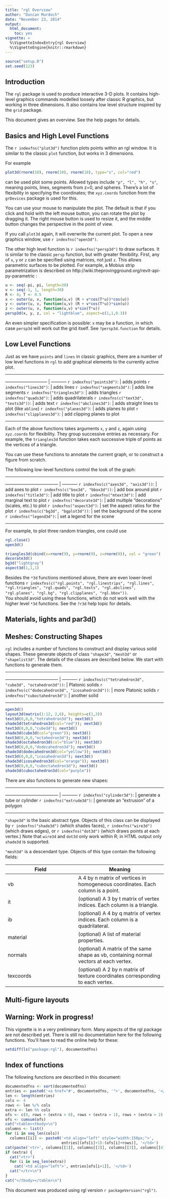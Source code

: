 ```yaml
---
title: "rgl Overview"
author: "Duncan Murdoch"
date: "November 23, 2014"
output:
  html_document:
    toc: yes
vignette: >
  %\VignetteIndexEntry{rgl Overview}
  %\VignetteEngine{knitr::rmarkdown}
---
```


```r
source("setup.R")
set.seed(123)
```



## Introduction

The `rgl` package is used to produce interactive 3-D plots.  It contains
high-level graphics commands modelled loosely after classic R graphics,
but working in three dimensions.  It also contains low level structure
inspired by the `grid` package.

This document gives an overview.  See the help pages for details.

## Basics and High Level Functions

The `r indexfns("plot3d")` function
plots points within an rgl window.  It is similar to the classic 
`plot` function,
but works in 3 dimensions.

For example
```r
plot3d(rnorm(10), rnorm(10), rnorm(10), type="s", col="red")
```
can be used plot some points.  Allowed types include `"p", "l", "h", "s"`,
meaning points, lines, segments from z=0, and spheres.  There's
a lot of flexibility in specifying the coordinates; the `xyz.coords` function
from the `grDevices` package is used for this.

You can use your mouse to manipulate the plot.  The default is that
if you click and hold with the left mouse button, you can rotate 
the plot by dragging it.  The right mouse button is used to resize
it, and the middle button changes the perspective in the point of view.

If you call `plot3d` again, it will overwrite the current plot.
To open a new graphics window, use `r indexfns("open3d")`.
 
The other high level function is `r indexfns("persp3d")` to draw surfaces.
It is
similar to the classic `persp` function, but with greater flexibility.
First, any of `x`, `y` or `z`
can be specified using matrices, not just `z`.  This allows parametric
surfaces to be plotted. For example, a Mobius strip 
parametrization is described on http://wiki.theprovingground.org/revit-api-py-parametric :
```r
u <- seq(-pi, pi, length=30)
v <- seq(-1, 1, length=30)
R <- 4; T <- 0.5
x <- outer(u, v, function(u,v) (R + v*cos(T*u))*cos(u))
y <- outer(u, v, function(u,v) (R + v*cos(T*u))*sin(u))
z <- outer(u, v, function(u,v) v*sin(T*u))
persp3d(x, y, z, col = "lightblue", aspect=c(1,1,0.3))
```
An even simpler specification is possible:  `x` may be a function,
in which case `persp3d` will work out the grid itself.  See 
`?persp3d.function` for details.

## Low Level Functions

Just as we have `points` and `lines` in classic graphics, there are a number
of low level functions in `rgl` to add graphical elements to the
currently active plot.

--------------

----------------------------- | -----------
`r indexfns("points3d")`:     | adds points
`r indexfns("lines3d")`:      | adds lines
`r indexfns("segments3d")`:   | adds line segments
`r indexfns("triangles3d")`:  | adds triangles
`r indexfns("quads3d")`:      | adds quadrilaterals
`r indexfns(c("text3d", "texts3d"))`: | adds text
`r indexfns("abclines3d")`:   | adds straight lines to plot (like `abline`)
`r indexfns("planes3d")`:     | adds planes to plot
`r indexfns("clipplanes3d")`: | add clipping planes to plot

------------

Each of the above functions takes arguments `x`, `y` and `z`, again
using `xyz.coords` for flexibility.  They group successive entries
as necessary.  For example, the `triangles3d` function takes each
successive triple of points as the vertices of a triangle.

You can use these functions to annotate the current graph, or to 
construct a figure from scratch.

The following low-level functions control the look of the graph:

--------------

------------------------------------ | -----------
`r indexfns(c("axes3d", "axis3d"))`: | add axes to plot
`r indexfns(c("box3d", "bbox3d"))`:               | add box around plot
`r indexfns("title3d")`:             | add title to plot
`r indexfns("mtext3d")`:             | add marginal text to plot
`r indexfns("decorate3d")`:          | add multiple "decorations" (scales, etc.) to plot
`r indexfns("aspect3d")`:            | set the aspect ratios for the plot
`r indexfns(c("bg3d", "bgplot3d"))`: | set the background of the scene
`r indexfns("legend3d")`:            | set a legend for the scene

---------------

For example, to plot three random triangles, one could use
```r
rgl.close()
open3d()
```
```r
triangles3d(cbind(x=rnorm(9), y=rnorm(9), z=rnorm(9)), col = "green")
decorate3d()
bg3d("lightgray")
aspect3d(1,1,1)
```

Besides the `*3d` functions mentioned above, there are even lower-level
functions 
`r indexfns(c("rgl.points", "rgl.linestrips", "rgl.lines", "rgl.triangles",
"rgl.quads", "rgl.texts", "rgl.abclines", "rgl.planes", "rgl.bg",
"rgl.clipplanes", "rgl.bbox"))`.  
You should avoid using these functions, which do not
work well with the higher level `*3d` functions.  See the `?r3d` help
topic for details.

## Materials, lights and par3d()

## Meshes:  Constructing Shapes 

`rgl` includes a number of functions to construct and display 
various solid shapes.  These generate objects of class `"shape3d"`,
`"mesh3d"` or `"shapelist3d"`.  The details of the classes are 
described below.  We start with functions to generate them.

--------------

------------------------------------ | -----------
`r indexfns(c("tetrahedron3d", "cube3d", "octahedron3d"))`: | Platonic solids
`r indexfns(c("dodecahedron3d", "icosahedron3d"))`:        | more Platonic solids
`r indexfns("cuboctahedron3d")`:             | another solid

---------------

```r
open3d()
layout3d(matrix(1:12, 2,6), heights=c(1,3))
text3d(0,0,0,"tetrahedron3d"); next3d()
shade3d(tetrahedron3d(col="red")); next3d()
text3d(0,0,0,"cube3d"); next3d()
shade3d(cube3d(col="green")); next3d()
text3d(0,0,0,"octahedron3d"); next3d()
shade3d(octahedron3d(col="blue")); next3d()
text3d(0,0,0,"dodecahedron3d"); next3d()
shade3d(dodecahedron3d(col="yellow")); next3d()
text3d(0,0,0,"icosahedron3d"); next3d()
shade3d(icosahedron3d(col="orange")); next3d()
text3d(0,0,0,"cuboctahedron3d"); next3d()
shade3d(cuboctahedron3d(col="purple"))
```

There are also functions to generate new shapes:

--------------

------------------------------------ | -----------
`r indexfns("cylinder3d")`: | generate a tube or cylinder
`r indexfns("extrude3d")`:  | generate an "extrusion" of a polygon

---------------


`"shape3d"` is the basic abstract type.  Objects of this class can be
displayed by `r indexfns("shade3d")` (which shades faces), 
`r indexfns("wire3d")` (which draws edges), or `r indexfns("dot3d")`
(which draws points at each vertex.)  Note that `wire3d` and `dot3d`
only work within R; in HTML output only `shade3d` is supported.

`"mesh3d"` is a descendant type.  Objects of this type contain the following 
fields:

Field        | Meaning
------------ | ---------------
vb           | A 4 by n matrix of vertices in homogeneous coordinates.  Each column is a point.
it           | (optional) A 3 by t matrix of vertex indices.  Each column is a triangle.
ib           | (optional) A 4 by q matrix of vertex indices.  Each column is a quadrilateral.
material     | (optional) A list of material properties.
normals      | (optional) A matrix of the same shape as vb, containing normal vectors at each vertex.
texcoords    | (optional) A 2 by n matrix of texture coordinates corresponding to each vertex.





## Multi-figure layouts

## Warning:  Work in progress!

This vignette is in a very preliminary form.  Many aspects of the rgl
package are not described yet.  There is still no documentation here for the
following functions.  You'll have to read the online help for these:
```r
setdiff(ls("package:rgl"), documentedfns)
```

## Index of functions

The following functions are described in this document:<br>
```r
documentedfns <- sort(documentedfns)
entries <- paste0('<a href="#', documentedfns, '">', documentedfns, '</a>')
len <- length(entries)
cols <- 4
rows <- len %/% cols
extra <- len %% cols
ofs <- c(0, rows + (extra > 0), rows + (extra > 1), rows + (extra > 2), rows)
ofs <- cumsum(ofs)
cat("<table><tbody>\n")
columns <- list()
for (i in seq_len(cols)) 
  columns[[i]] <- paste0('<td align="left" style="width:150px;">',
                         entries[(ofs[i]+1):(ofs[i]+rows)], '</td>')
cat(paste('<tr>', columns[[1]], columns[[2]], columns[[3]], columns[[4]], "</tr>"), sep="\n")  
if (extra) {
  cat("<tr>")
  for (i in seq_len(extra))
    cat('<td align="left">', entries[ofs[i+1]], '</td>')
  cat("</tr>\n")
}
cat("</tbody></table>\n")
```

This document was produced using rgl version `r packageVersion("rgl")`.

